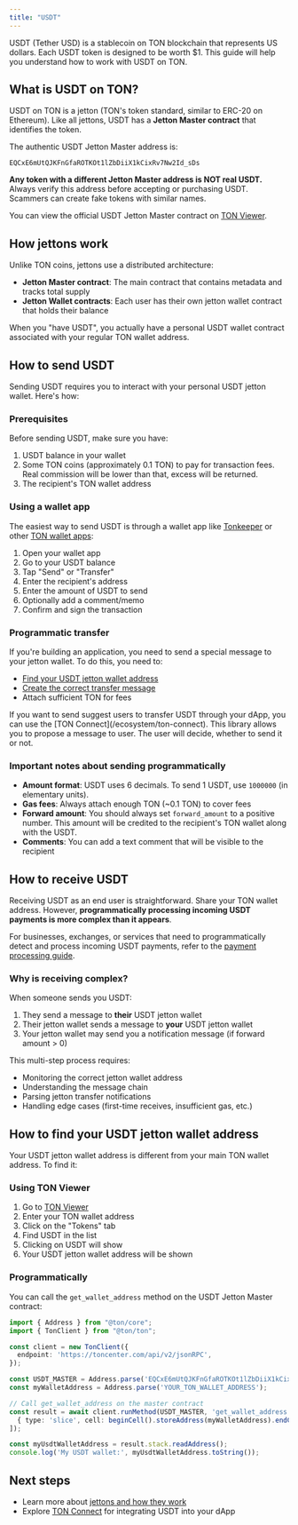 ```yaml
---
title: "USDT"
---
```



USDT (Tether USD) is a stablecoin on TON blockchain that represents US dollars. Each USDT token is designed to be worth $1. This guide will help you understand how to work with USDT on TON.

## What is USDT on TON?

USDT on TON is a jetton (TON's token standard, similar to ERC-20 on Ethereum). Like all jettons, USDT has a **Jetton Master contract** that identifies the token.

<Aside type="warning" title="Verify the Jetton Master address!">
The authentic USDT Jetton Master address is:

```
EQCxE6mUtQJKFnGfaROTKOt1lZbDiiX1kCixRv7Nw2Id_sDs
```

**Any token with a different Jetton Master address is NOT real USDT.** Always verify this address before accepting or purchasing USDT. Scammers can create fake tokens with similar names.
</Aside>

You can view the official USDT Jetton Master contract on [TON Viewer](https://tonviewer.com/EQCxE6mUtQJKFnGfaROTKOt1lZbDiiX1kCixRv7Nw2Id_sDs).

## How jettons work

Unlike TON coins, jettons use a distributed architecture:

- **Jetton Master contract**: The main contract that contains metadata and tracks total supply
- **Jetton Wallet contracts**: Each user has their own jetton wallet contract that holds their balance

When you "have USDT", you actually have a personal USDT wallet contract associated with your regular TON wallet address.

## How to send USDT

Sending USDT requires you to interact with your personal USDT jetton wallet. Here's how:

### Prerequisites

Before sending USDT, make sure you have:

1. USDT balance in your wallet
2. Some TON coins (approximately 0.1 TON) to pay for transaction fees. Real commission will be lower than that, excess will be returned.
3. The recipient's TON wallet address

### Using a wallet app

The easiest way to send USDT is through a wallet app like [Tonkeeper](/ecosystem/wallet-apps/tonkeeper) or other [TON wallet apps](/ecosystem/wallet-apps/overview):

1. Open your wallet app
2. Go to your USDT balance
3. Tap "Send" or "Transfer"
4. Enter the recipient's address
5. Enter the amount of USDT to send
6. Optionally add a comment/memo
7. Confirm and sign the transaction

### Programmatic transfer

If you're building an application, you need to send a special message to your jetton wallet.
To do this, you need to:
- [Find your USDT jetton wallet address](/standard/tokens/jettons/how-to-find)
- [Create the correct transfer message](/standard/tokens/jettons/how-to-transfer)
- Attach sufficient TON for fees

<Aside type="tip">
If you want to send suggest users to transfer USDT through your dApp, you can use the [TON Connect](/ecosystem/ton-connect). This library allows you to propose a message to user. The user will decide, whether to send it or not.
</Aside>

### Important notes about sending programmatically

- **Amount format**: USDT uses 6 decimals. To send 1 USDT, use `1000000` (in elementary units).
- **Gas fees**: Always attach enough TON (~0.1 TON) to cover fees
- **Forward amount**: You should always set `forward_amount` to a positive number. This amount will be credited to the recipient's TON wallet along with the USDT.
- **Comments**: You can add a text comment that will be visible to the recipient

## How to receive USDT

Receiving USDT as an end user is straightforward. Share your TON wallet address. However, **programmatically processing incoming USDT payments is more complex than it appears**.

For businesses, exchanges, or services that need to programmatically detect and process incoming USDT payments, refer to the [payment processing guide](/ecosystem/processing/overview).

### Why is receiving complex?

When someone sends you USDT:

1. They send a message to **their** USDT jetton wallet
2. Their jetton wallet sends a message to **your** USDT jetton wallet
3. Your jetton wallet may send you a notification message (if forward amount > 0)

This multi-step process requires:
- Monitoring the correct jetton wallet address
- Understanding the message chain
- Parsing jetton transfer notifications
- Handling edge cases (first-time receives, insufficient gas, etc.)

## How to find your USDT jetton wallet address

Your USDT jetton wallet address is different from your main TON wallet address. To find it:

### Using TON Viewer

1. Go to [TON Viewer](https://tonviewer.com/)
2. Enter your TON wallet address
3. Click on the "Tokens" tab
4. Find USDT in the list
5. Clicking on USDT will show
5. Your USDT jetton wallet address will be shown

### Programmatically

You can call the `get_wallet_address` method on the USDT Jetton Master contract:

```typescript
import { Address } from "@ton/core";
import { TonClient } from "@ton/ton";

const client = new TonClient({
  endpoint: 'https://toncenter.com/api/v2/jsonRPC',
});

const USDT_MASTER = Address.parse('EQCxE6mUtQJKFnGfaROTKOt1lZbDiiX1kCixRv7Nw2Id_sDs');
const myWalletAddress = Address.parse('YOUR_TON_WALLET_ADDRESS');

// Call get_wallet_address on the master contract
const result = await client.runMethod(USDT_MASTER, 'get_wallet_address', [
  { type: 'slice', cell: beginCell().storeAddress(myWalletAddress).endCell() }
]);

const myUsdtWalletAddress = result.stack.readAddress();
console.log('My USDT wallet:', myUsdtWalletAddress.toString());
```

## Next steps

- Learn more about [jettons and how they work](/standard/tokens/jettons/overview)
- Explore [TON Connect](/ecosystem/ton-connect) for integrating USDT into your dApp

